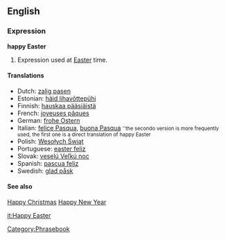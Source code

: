 ==English==
===Expression===
'''happy Easter'''<!-- capitalisation looks wrong -->

# Expression used at [[Easter]] time. 

====Translations====
*Dutch: [[zalig pasen]]
*Estonian: [[häid lihavõttepühi]]
*Finnish: [[hauskaa pääsiäistä]]
*French: [[joyeuses pâques]]
*German: [[frohe Ostern]]
*Italian: [[felice Pasqua]], [[buona Pasqua]] <small>''the secondo version is more frequently used, the first one is a direct translation of happy Easter</small>
*Polish: [[Wesołych Świąt]]
*Portuguese: [[easter feliz]]
*Slovak: [[veselú Veľkú noc]]
*Spanish: [[pascua feliz]]
*Swedish: [[glad påsk]]

====See also====
[[Happy Christmas]]
[[Happy New Year]]

[[Category:Phrasebook]]

[[it:Happy Easter]]